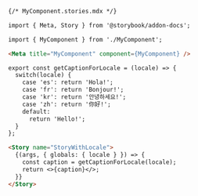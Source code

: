 ```md
{/* MyComponent.stories.mdx */}

import { Meta, Story } from '@storybook/addon-docs';

import { MyComponent } from './MyComponent';

<Meta title="MyComponent" component={MyComponent} />

export const getCaptionForLocale = (locale) => {
  switch(locale) {
    case 'es': return 'Hola!';
    case 'fr': return 'Bonjour!';
    case 'kr': return '안녕하세요!';
    case 'zh': return '你好!';
    default:
      return 'Hello!';
  }
};

<Story name="StoryWithLocale">
  {(args, { globals: { locale } }) => {
    const caption = getCaptionForLocale(locale);
    return <>{caption}</>;
  }}
</Story>
```